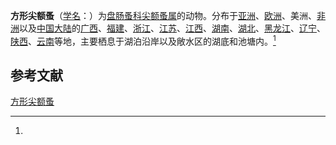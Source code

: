 {{Speciesbox
| name = 方形尖额蚤
| status = 
| status_system = 
| image = 
| genus = Alona
| species = quadrangularis
| authority = (Muller, 1785)<ref name='id12373'>{{cite web| url =http://www.bioinfo.cn/db05/BjdwSpecies.php?action=view&id=12373| title =方形尖额蚤| work =《中国动物物种编目数据库》| publisher =中国科学院微生物研究所| author =中国科学院动物研究所| accessdate =2009-04-28| deadurl =yes| archiveurl =https://web.archive.org/web/20160305082637/http://www.bioinfo.cn/db05/BjdwSpecies.php?action=view&id=12373| archivedate =2016-03-05}}</ref>
}}

'''方形尖额蚤'''（[[学名|学名]]：{{lang|la|''Alona quadrangularis''}}）为[[盘肠蚤科|盘肠蚤科]][[尖额蚤属|尖额蚤属]]的动物。分布于[[亚洲|亚洲]]、[[欧洲|欧洲]]、美洲、[[非洲|非洲]]以及[[中国大陆|中国大陆]]的[[广西|广西]]、[[福建|福建]]、[[浙江|浙江]]、[[江苏|江苏]]、[[江西|江西]]、[[湖南|湖南]]、[[湖北|湖北]]、[[黑龙江|黑龙江]]、[[辽宁|辽宁]]、[[陕西|陕西]]、[[云南|云南]]等地，主要栖息于湖泊沿岸以及敞水区的湖底和池塘内。<ref name='id12373'/>

== 参考文献 ==
{{reflist}}

{{Wikispecies|Alona quadrangularis}}
{{Taxonbar|from=Q4577181}}

[[Category:尖额蚤属|方形尖额蚤]]


{{节肢动物小作品}}